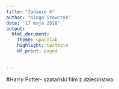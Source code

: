 ```yaml
---
title: "Zadanie 6"
author: "Kinga Szewczyk"
date: "17 maja 2018"
output:
  html_document:
    theme: spacelab
    highlight: textmate
    df_print: paged
      
      
---
```


#Harry Potter- szatański film z dzieciństwa

